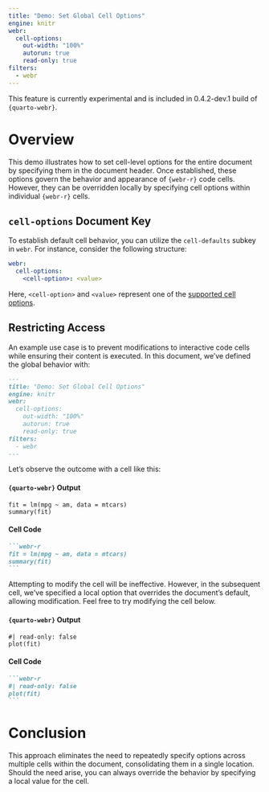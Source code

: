```yaml
---
title: "Demo: Set Global Cell Options"
engine: knitr
webr:
  cell-options:
    out-width: "100%"
    autorun: true
    read-only: true
filters:
  - webr
---
```


:::{.callout-important}
This feature is currently experimental and is included in 0.4.2-dev.1 build of `{quarto-webr}`.
:::
# Overview

This demo illustrates how to set cell-level options for the entire document by specifying them in the document header. Once established, these options govern the behavior and appearance of `{webr-r}` code cells. However, they can be overridden locally by specifying cell options within individual `{webr-r}` cells.

## `cell-options` Document Key 

To establish default cell behavior, you can utilize the `cell-defaults` subkey in `webr`. For instance, consider the following structure:

```yaml
webr:
  cell-options:
    <cell-option>: <value>
```

Here, `<cell-option>` and `<value>` represent one of the [supported cell options](../qwebr-cell-options.qmd).

## Restricting Access 

An example use case is to prevent modifications to interactive code cells while ensuring their content is executed. In this document, we've defined the global behavior with:

```md
---
title: "Demo: Set Global Cell Options"
engine: knitr
webr:
  cell-options:
    out-width: "100%"
    autorun: true
    read-only: true
filters:
  - webr
---
```

Let's observe the outcome with a cell like this:

:::  {.panel-tabset group="language"}
#### `{quarto-webr}` Output
```webr-r
fit = lm(mpg ~ am, data = mtcars)
summary(fit)
```
#### Cell Code
````md
```webr-r
fit = lm(mpg ~ am, data = mtcars)
summary(fit)
```
````
:::

Attempting to modify the cell will be ineffective. However, in the subsequent cell, we've specified a local option that overrides the document's default, allowing modification. Feel free to try modifying the cell below.

:::  {.panel-tabset group="language"}
#### `{quarto-webr}` Output
```webr-r
#| read-only: false
plot(fit)
```
#### Cell Code
````md
```webr-r
#| read-only: false
plot(fit)
```
````
:::

# Conclusion

This approach eliminates the need to repeatedly specify options across multiple cells within the document, consolidating them in a single location. Should the need arise, you can always override the behavior by specifying a local value for the cell.